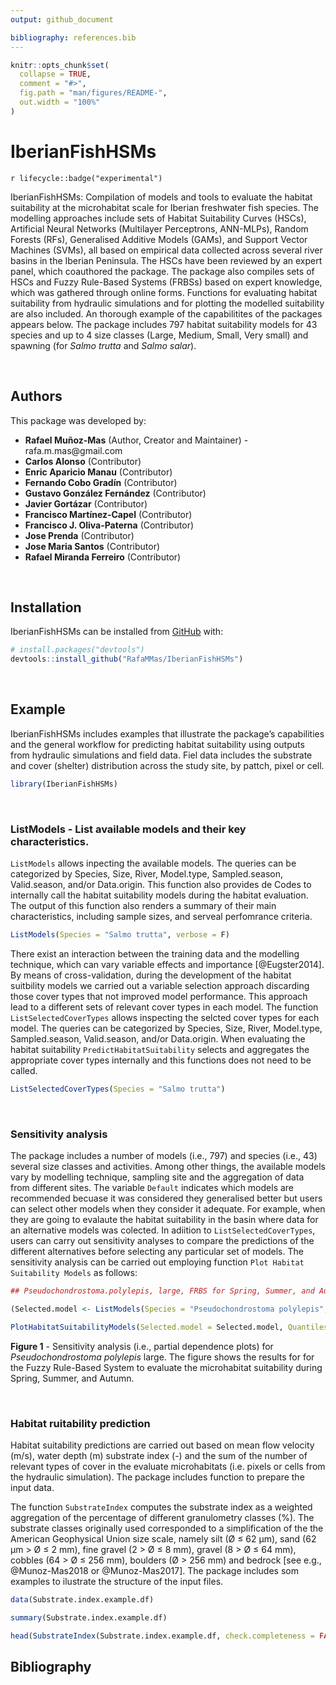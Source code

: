 ```yaml
---
output: github_document

bibliography: references.bib
---
```


<!-- README.md is generated from README.Rmd. Please edit that file -->

```r
knitr::opts_chunk$set(
  collapse = TRUE,
  comment = "#>",
  fig.path = "man/figures/README-",
  out.width = "100%"
)
```

# IberianFishHSMs

`r lifecycle::badge("experimental")`

<!-- badges: start -->
<!-- badges: end -->

IberianFishHSMs: Compilation of models and tools to evaluate the habitat suitability at the microhabitat scale for Iberian freshwater fish species. The modelling approaches include sets of Habitat Suitability Curves (HSCs), Artificial Neural Networks (Multilayer Perceptrons, ANN-MLPs), Random Forests (RFs), Generalised Additive Models (GAMs), and Support Vector Machines (SVMs), all based on empirical data collected across several river basins in the Iberian Peninsula. The HSCs have been reviewed by an expert panel, which coauthored the package. The package also compiles sets of HSCs and Fuzzy Rule-Based Systems (FRBSs) based on expert knowledge, which was gathered through online forms. Functions for evaluating habitat suitability from hydraulic simulations and for plotting the modelled suitability are also included. An thorough example of the capabilitites of the packages appears below. The package includes 797 habitat suitability models for 43 species and up to 4 size classes (Large, Medium, Small, Very small) and spawning (for *Salmo trutta* and *Salmo salar*).

<br/>

## Authors

This package was developed by:

- **Rafael Muñoz-Mas** (Author, Creator and Maintainer) - rafa.m.mas@gmail.com
- **Carlos Alonso** (Contributor)
- **Enric Aparicio Manau** (Contributor)
- **Fernando Cobo Gradín** (Contributor)
- **Gustavo González Fernández** (Contributor)
- **Javier Gortázar** (Contributor)
- **Francisco Martínez-Capel** (Contributor)
- **Francisco J. Oliva-Paterna** (Contributor)
- **Jose Prenda** (Contributor)
- **Jose Maria Santos** (Contributor)
- **Rafael Miranda Ferreiro** (Contributor)

<br/>

## Installation

IberianFishHSMs can be installed from [GitHub](https://github.com/) with:

``` r
# install.packages("devtools")
devtools::install_github("RafaMMas/IberianFishHSMs")
```

<br/>

## Example

IberianFishHSMs includes examples that illustrate the package's capabilities and the general workflow for predicting habitat suitability using outputs from hydraulic simulations and field data. Fiel data includes the substrate and cover (shelter) distribution across the study site, by pattch, pixel or cell.

```r
library(IberianFishHSMs)
```

<br/>

### ListModels - List available models and their key characteristics.

`ListModels` allows inpecting the available models. The queries can be categorized by Species, Size, River, Model.type, Sampled.season, Valid.season, and/or Data.origin. This function also provides de Codes to internally call the habitat suitability models during the habitat evaluation. The output of this function also renders a summary of their main characteristics, including sample sizes, and serveal perfomrance criteria.   

```r
ListModels(Species = "Salmo trutta", verbose = F)
```

There exist an interaction between the training data and the modelling technique, which can vary variable effects and importance [@Eugster2014]. By means of cross-validation, during the development of the habitat suitbility models we carried out a variable selection approach discarding those cover types that not improved model performance. This approach lead to a different sets of relevant cover types in each model. The function `ListSelectedCoverTypes` allows inspecting the selcted cover types for each model. The queries can be categorized by Species, Size, River, Model.type, Sampled.season, Valid.season, and/or Data.origin. When evaluating the habitat suitability `PredictHabitatSuitability` selects and aggregates the appropriate cover types internally and this functions does not need to be called.

```r

ListSelectedCoverTypes(Species = "Salmo trutta")

```

<br/>

### Sensitivity analysis

The package includes a number of models (i.e., 797) and species (i.e., 43) several size classes and activities. Among other things, the available models vary by modelling technique, sampling site and the aggregation of data from different sites. The variable `Default` indicates which models are recommended becuase it was considered they generalised better but users can select other models when they consider it adequate. For example, when they are going to evalaute the habitat suitability in the basin where data for an alternative models was colected. In adiition to `ListSelectedCoverTypes`, users can carry out sensitivity analyses to compare the predictions of the different alternatives before selecting any particular set of models. The sensitivity analysis can be carried out employing function `Plot Habitat Suitability Models` as follows:

```r

## Pseudochondrostoma.polylepis, large, FRBS for Spring, Summer, and Autumn

(Selected.model <- ListModels(Species = "Pseudochondrostoma polylepis", verbose = FALSE)$Codes[1])

PlotHabitatSuitabilityModels(Selected.model = Selected.model, Quantiles = TRUE)

```
**Figure 1** - Sensitivity analysis (i.e., partial dependence plots) for *Pseudochondrostoma polylepis* large. The figure shows the results for for the Fuzzy Rule-Based System to evaluate the microhabitat suitability during Spring, Summer, and Autumn.

<br/>

### Habitat ruitability prediction

Habitat suitability predictions are carried out based on mean flow velocity (m/s), water depth (m) substrate index (-) and the sum of the number of relevant types of cover in the evaluate microhabitats (i.e. pixels or cells from the hydraulic simulation). The package includes function to prepare the input data.

The function `SubstrateIndex` computes the substrate index as a weighted aggregation of the percentage of different granulometry classes (%). The substrate classes originally used corresponded to a simplification of the the American Geophysical Union size scale, namely silt (Ø ≤ 62 µm), sand (62 µm > Ø ≤ 2 mm), fine gravel (2 > Ø ≤ 8 mm), gravel (8 > Ø ≤ 64 mm), cobbles (64 > Ø ≤ 256 mm), boulders (Ø > 256 mm) and bedrock [see e.g., @Munoz-Mas2018 or @Munoz-Mas2017]. The package includes som examples to ilustrate the structure of the input files.

```r
data(Substrate.index.example.df)

summary(Substrate.index.example.df)

head(SubstrateIndex(Substrate.index.example.df, check.completeness = FALSE)) # check.completeness allows inspecting whether names and percentages are correct.

```



## Bibliography
